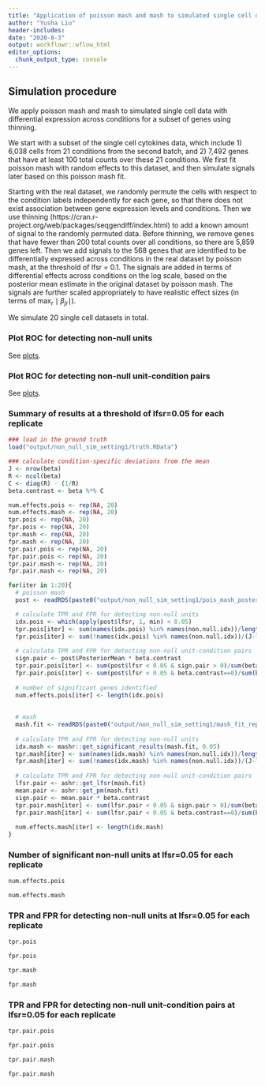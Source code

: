 ```yaml
---
title: "Application of poisson mash and mash to simulated single cell data with signal (setting 1)"
author: "Yusha Liu"
header-includes:
date: "2020-8-3"
output: workflowr::wflow_html
editor_options:
  chunk_output_type: console
---
```


## Simulation procedure
We apply poisson mash and mash to simulated single cell data with differential expression across conditions for a subset of genes using thinning. 

We start with a subset of the single cell cytokines data, which include 1) 6,038 cells from 21 conditions from the second batch, and 2) 7,492 genes that have at least 100 total counts over these 21 conditions. We first fit poisson mash with random effects to this dataset, and then simulate signals later based on this poisson mash fit.

Starting with the real dataset, we randomly permute the cells with respect to the condition labels independently for each gene, so that there does not exist association between gene expression levels and conditions. Then we use thinning (https://cran.r-project.org/web/packages/seqgendiff/index.html) to add a known amount of signal to the randomly permuted data. Before thinning, we remove genes that have fewer than 200 total counts over all conditions, so there are 5,859 genes left. Then we add signals to the 568 genes that are identified to be differentially expressed across conditions in the real dataset by poisson mash, at the threshold of lfsr = 0.1. The signals are added in terms of differential effects across conditions on the log scale, based on the posterior mean estimate in the original dataset by poisson mash. The signals are further scaled appropriately to have realistic effect sizes (in terms of $\max_r \mid \beta_{jr}\mid$).

We simulate 20 single cell datasets in total.


### Plot ROC for detecting non-null units
See [plots](https://github.com/YushaLiu/poisson_mash/blob/master/output/non_null_units_setting1.pdf). \


### Plot ROC for detecting non-null unit-condition pairs
See [plots](https://github.com/YushaLiu/poisson_mash/blob/master/output/non_null_pairs_setting1.pdf). \


### Summary of results at a threshold of lfsr=0.05 for each replicate
```r
### load in the ground truth
load("output/non_null_sim_setting1/truth.RData")

### calculate condition-specific deviations from the mean
J <- nrow(beta)
R <- ncol(beta)
C <- diag(R) - (1/R)
beta.contrast <- beta %*% C

num.effects.pois <- rep(NA, 20)
num.effects.mash <- rep(NA, 20)
tpr.pois <- rep(NA, 20)
fpr.pois <- rep(NA, 20)
tpr.mash <- rep(NA, 20)
fpr.mash <- rep(NA, 20)
tpr.pair.pois <- rep(NA, 20)
fpr.pair.pois <- rep(NA, 20)
tpr.pair.mash <- rep(NA, 20)
fpr.pair.mash <- rep(NA, 20)

for(iter in 1:20){
  # poisson mash
  post <- readRDS(paste0("output/non_null_sim_setting1/pois_mash_posterior_rep_", iter, ".Rds"))

  # calculate TPR and FPR for detecting non-null units
  idx.pois <- which(apply(post$lfsr, 1, min) < 0.05)
  tpr.pois[iter] <- sum(names(idx.pois) %in% names(non.null.idx))/length(non.null.idx)
  fpr.pois[iter] <- sum(!names(idx.pois) %in% names(non.null.idx))/(J-length(non.null.idx))
    
  # calculate TPR and FPR for detecting non-null unit-condition pairs
  sign.pair <- post$PosteriorMean * beta.contrast
  tpr.pair.pois[iter] <- sum(post$lfsr < 0.05 & sign.pair > 0)/sum(beta.contrast!=0)
  fpr.pair.pois[iter] <- sum(post$lfsr < 0.05 & beta.contrast==0)/sum(beta.contrast==0)
  
  # number of significant genes identified
  num.effects.pois[iter] <- length(idx.pois)
  
  
  # mash
  mash.fit <- readRDS(paste0("output/non_null_sim_setting1/mash_fit_rep_", iter, ".Rds"))
  
  # calculate TPR and FPR for detecting non-null units
  idx.mash <- mashr::get_significant_results(mash.fit, 0.05)
  tpr.mash[iter] <- sum(names(idx.mash) %in% names(non.null.idx))/length(non.null.idx)
  fpr.mash[iter] <- sum(!names(idx.mash) %in% names(non.null.idx))/(J-length(non.null.idx))
    
  # calculate TPR and FPR for detecting non-null unit-condition pairs
  lfsr.pair <- ashr::get_lfsr(mash.fit)
  mean.pair <- ashr::get_pm(mash.fit)
  sign.pair <- mean.pair * beta.contrast
  tpr.pair.mash[iter] <- sum(lfsr.pair < 0.05 & sign.pair > 0)/sum(beta.contrast!=0)
  fpr.pair.mash[iter] <- sum(lfsr.pair < 0.05 & beta.contrast==0)/sum(beta.contrast==0)
  
  num.effects.mash[iter] <- length(idx.mash)
}

```


### Number of significant non-null units at lfsr=0.05 for each replicate
```r
num.effects.pois

num.effects.mash

```


### TPR and FPR for detecting non-null units at lfsr=0.05 for each replicate
```r
tpr.pois

fpr.pois

tpr.mash

fpr.mash

```


### TPR and FPR for detecting non-null unit-condition pairs at lfsr=0.05 for each replicate
```r
tpr.pair.pois

fpr.pair.pois

tpr.pair.mash

fpr.pair.mash

```